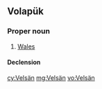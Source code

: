{{also|Velšan}}
==Volapük==

===Proper noun===
{{head|vo|proper noun}}

# [[Wales]]

====Declension====
{{vo-decl-noun-np}}

[[cy:Velsän]]
[[mg:Velsän]]
[[vo:Velsän]]